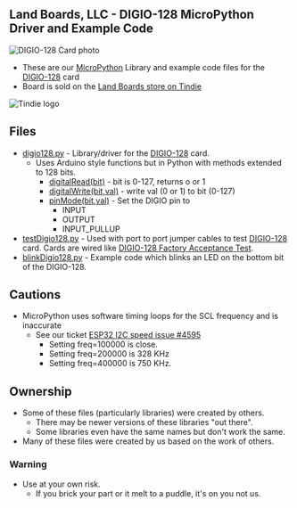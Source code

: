== Land Boards, LLC - DIGIO-128 MicroPython Driver and Example Code ==

<img src="http://land-boards.com/blwiki/images/2/26/DIGIO-128-X3-CCA_5847-640px.jpg" alt="DIGIO-128 Card photo"></img>

* These are our [http://www.micropython.org/ MicroPython] Library and example code files for the [http://land-boards.com/blwiki/index.php?title=DIGIO-128 DIGIO-128] card
* Board is sold on the [https://www.tindie.com/products/land_boards/64128-channel-digital-io-card-digio-128/ Land Boards store on Tindie]
<img src="http://land-boards.com/blwiki/images/5/51/Tindie-mediums.png" alt="Tindie logo"></img>

== Files ==

* [https://github.com/land-boards/lb-Python-Code/blob/master/MicroPython/libraries/digio128/digio128.py digio128.py] - Library/driver for the [http://land-boards.com/blwiki/index.php?title=DIGIO-128 DIGIO-128] card. 
** Uses Arduino style functions but in Python with methods extended to 128 bits.
*** [https://www.arduino.cc/reference/en/language/functions/digital-io/digitalread/ digitalRead(bit)] - bit is 0-127, returns o or 1
*** [https://www.arduino.cc/reference/en/language/functions/digital-io/digitalwrite/ digitalWrite(bit,val)] - write val (0 or 1) to bit (0-127)
*** [https://www.arduino.cc/reference/en/language/functions/digital-io/pinmode/ pinMode(bit,val)] - Set the DIGIO pin to
**** INPUT
**** OUTPUT
**** INPUT_PULLUP
* [https://github.com/land-boards/lb-Python-Code/blob/master/MicroPython/libraries/digio128/testDigio128.py testDigio128.py] - Used with port to port jumper cables to test [http://land-boards.com/blwiki/index.php?title=DIGIO-128 DIGIO-128] card. Cards are wired like [http://land-boards.com/blwiki/index.php?title=DIGIO-128#Factory_Acceptance_tests DIGIO-128 Factory Acceptance Test].
* [https://github.com/land-boards/lb-Python-Code/blob/master/MicroPython/libraries/digio128/blinkDigio128.py blinkDigio128.py] - Example code which blinks an LED on the bottom bit of the DIGIO-128. 

== Cautions ==

* MicroPython uses software timing loops for the SCL frequency and is inaccurate
** See our ticket [https://github.com/micropython/micropython/issues/4595 ESP32 I2C speed issue #4595]
*** Setting freq=100000 is close.
*** Setting freq=200000 is 328 KHz
*** Setting freq=400000 is 750 KHz.

== Ownership ==

* Some of these files (particularly libraries) were created by others.
** There may be newer versions of these libraries "out there".
** Some libraries even have the same names but don't work the same.
* Many of these files were created by us based on the work of others.

=== Warning ===

* Use at your own risk.
** If you brick your part or it melt to a puddle, it's on you not us.
